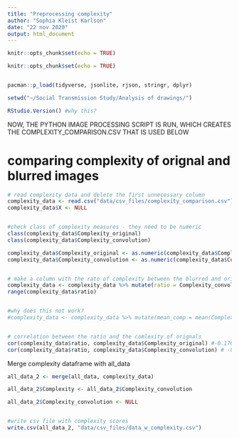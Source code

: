 ```yaml
---
title: "Preprocessing complexity"
author: "Sophia Kleist Karlson"
date: "22 nov 2020"
output: html_document
---
```


```r
knitr::opts_chunk$set(echo = TRUE)
```


```r
knitr::opts_chunk$set(echo = TRUE)


pacman::p_load(tidyverse, jsonlite, rjson, stringr, dplyr)

setwd("~/Social Transmission Study/Analysis of drawings/")

RStudio.Version() #why this?
```






NOW, THE PYTHON IMAGE PROCESSING SCRIPT IS RUN, WHICH CREATES THE COMPLEXITY_COMPARISON.CSV THAT IS USED BELOW


# comparing complexity of orignal and blurred images
```r

# read complexity data and delete the first unnecessary column
complexity_data <- read.csv("data/csv_files/complexity_comparison.csv")
complexity_data$X <- NULL


#check class of complexity measures - they need to be numeric
class(complexity_data$Complexity_original)
class(complexity_data$Complexity_convolution)

complexity_data$Complexity_original <- as.numeric(complexity_data$Complexity_original)
complexity_data$Complexity_convolution <- as.numeric(complexity_data$Complexity_convolution)


# make a column with the rato of complexity between the blurred and original images
complexity_data <- complexity_data %>% mutate(ratio = Complexity_convolution/Complexity_original)
range(complexity_data$ratio)


#why does this not work?
#complexity_data <- complexity_data %>% mutate(mean_comp = mean(Complexity_original, Complexity_convolution))


# correlation between the ratio and the comlexity of orignals
cor(complexity_data$ratio, complexity_data$Complexity_original) #-0.1768 - pretty weak correlation, but still there
cor(complexity_data$ratio, complexity_data$Complexity_convolution) # -0.1259 - even weaker

```


Merge complexity dataframe with all_data
```r
all_data_2 <- merge(all_data, complexity_data)

all_data_2$Complexity <- all_data_2$Complexity_convolution

all_data_2$Complexity_convolution <- NULL


#write csv file with complexity scores
write.csv(all_data_2, "data/csv_files/data_w_complexity.csv")
```

